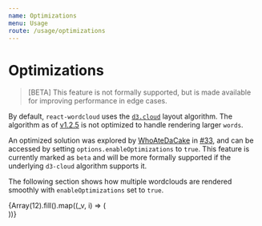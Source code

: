 ```yaml
---
name: Optimizations
menu: Usage
route: /usage/optimizations
---
```



# Optimizations

> [BETA] This feature is not formally supported, but is made available for improving performance in edge cases.

By default, `react-wordcloud` uses the [`d3.cloud`](https://github.com/jasondavies/d3-cloud) layout algorithm. The algorithm as of [v1.2.5](https://github.com/jasondavies/d3-cloud/releases/tag/v1.2.5) is not optimized to handle rendering larger `words`.

An optimized solution was explored by [WhoAteDaCake](https://github.com/WhoAteDaCake) in [#33](https://github.com/chrisrzhou/react-wordcloud/pull/33), and can be accessed by setting `options.enableOptimizations` to `true`. This feature is currently marked as `beta` and will be more formally supported if the underlying `d3-cloud` algorithm supports it.

The following section shows how multiple wordclouds are rendered smoothly with `enableOptimizations` set to `true`.

<div style={{ display: 'flex', flexWrap: 'wrap' }}>
  {Array(12).fill().map((_v, i) => (
    <div key={i} style={{ height: 400, width: 300 }}>
      <ReactWordcloud options={{ enableOptimizations: true }} words={words} />
    </div>
  ))}
</div>
